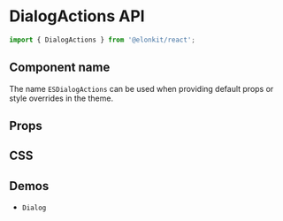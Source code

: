
<Meta title="Components API/DialogActions" />

# DialogActions API

```js
import { DialogActions } from '@elonkit/react';
```

## Component name

The name `ESDialogActions` can be used when providing default props or style overrides in the theme.

## Props

<TableInterface name="DialogActionsProps" variant="props" />

## CSS

<TableInterface name="DialogActionsClasses" variant="css" />

## Demos

<ul>
  <li>
    <LinkTo kind="components-dialog" story="demo">
      <code>Dialog</code>
    </LinkTo>
  </li>
</ul>
